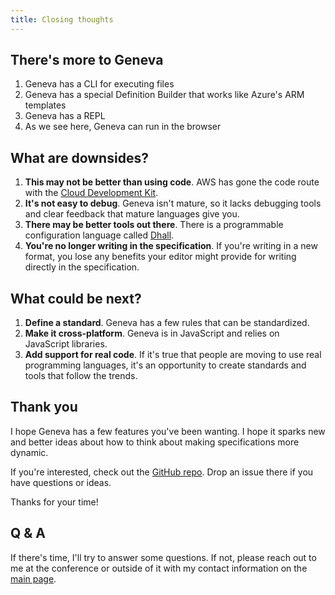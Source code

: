 ```yaml
---
title: Closing thoughts
---
```


## There's more to Geneva

1. Geneva has a CLI for executing files
2. Geneva has a special Definition Builder that works like Azure's ARM templates
3. Geneva has a REPL
4. As we see here, Geneva can run in the browser

## What are downsides?

1. **This may not be better than using code**. AWS has gone the code route with the [Cloud Development Kit](https://aws.amazon.com/cdk/).
1. **It's not easy to debug**. Geneva isn't mature, so it lacks debugging tools and clear feedback that mature languages give you.
1. **There may be better tools out there**. There is a programmable configuration language called [Dhall](https://dhall-lang.org/).
1. **You're no longer writing in the specification**. If you're writing in a new format, you lose any benefits your editor might provide for writing directly in the specification.

## What could be next?

1. **Define a standard**. Geneva has a few rules that can be standardized.
1. **Make it cross-platform**. Geneva is in JavaScript and relies on JavaScript libraries.
1. **Add support for real code**. If it's true that people are moving to use real programming languages, it's an opportunity to create standards and tools that follow the trends.

## Thank you

I hope Geneva has a few features you've been wanting. I hope it sparks new and better ideas about how to think about making specifications more dynamic.

If you're interested, check out the [GitHub repo](https://github.com/smizell/geneva). Drop an issue there if you have questions or ideas.

Thanks for your time!

## Q & A

If there's time, I'll try to answer some questions. If not, please reach out to me at the conference or outside of it with my contact information on the [main page](/).
